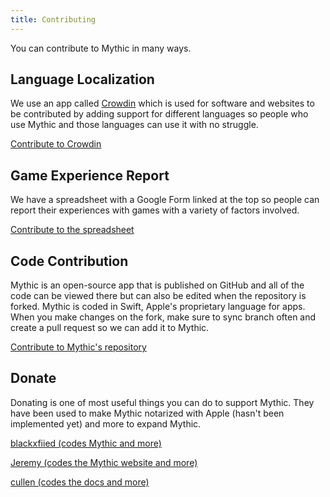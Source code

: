 ```yaml
---
title: Contributing
---
```


You can contribute to Mythic in many ways.

## Language Localization

We use an app called [Crowdin](https://crowdin.com/) which is used for software and websites to be contributed by adding support for different languages so people who use Mythic and those languages can use it with no struggle.

[Contribute to Crowdin](https://crowdin.com/project/mythicapp)

## Game Experience Report

We have a spreadsheet with a Google Form linked at the top so people can report their experiences with games with a variety of factors involved.

[Contribute to the spreadsheet](https://forms.gle/o8zHRSefds7VR2MF8)

## Code Contribution

Mythic is an open-source app that is published on GitHub and all of the code can be viewed there but can also be edited when the repository is forked. Mythic is coded in Swift, Apple's proprietary language for apps. When you make changes on the fork, make sure to sync branch often and create a pull request so we can add it to Mythic.

[Contribute to Mythic's repository](https://github.com/MythicApp/Mythic/fork)

## Donate

Donating is one of most useful things you can do to support Mythic. They have been used to make Mythic notarized with Apple (hasn't been implemented yet) and more to expand Mythic.

[blackxfiied (codes Mythic and more)](https://ko-fi.com/blackxfiied)

[Jeremy (codes the Mythic website and more)](https://ko-fi.com/jeremybosma)

[cullen (codes the docs and more)](https://paypal.me/cullenroberts123)
